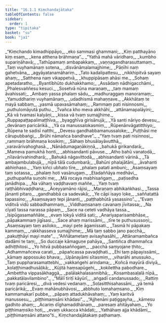 ```yaml
---
title: "16.1.1 Kiṃchandajātaka"
tableOfContents: false
sidebar:
  order: 1
type: "tipitaka"
basket: "su"
book: "ja1"
---
```



<DynamicBreadcrumb />

<Division number="1" book="ja1" bookNo="22" page="175">

<Paragraph number="3256" type="verses" book="ja1">
_“Kiṃchando kimadhippāyo,_  
_eko sammasi ghammani;_  
_Kiṃ patthayāno kiṃ esaṃ,_  
_kena atthena brāhmaṇa”._  

</Paragraph>

</Division>
<Division number="2" book="ja1" bookNo="22" page="175">

<Paragraph number="3257" type="verses" book="ja1">
_“Yathā mahā vāridharo,_  
_kumbho supariṇāhavā;_  
_Tathūpamaṃ ambapakkaṃ,_  
_vaṇṇagandharasuttamaṃ._  

</Paragraph>

</Division>
<Division number="3" book="ja1" bookNo="22" page="187">

<Paragraph number="3258" type="verses" book="ja1">
_Taṃ vuyhamānaṃ sotena,_  
_disvānāmalamajjhime;_  
_Pāṇīhi naṃ gahetvāna,_  
_agyāyatanamāhariṃ._  

</Paragraph>

</Division>
<Division number="4" book="ja1" bookNo="22" page="175">

<Paragraph number="3259" type="verses" book="ja1">
_Tato kadalipattesu,_  
_nikkhipitvā sayaṃ ahaṃ;_  
_Satthena naṃ vikappetvā,_  
_khuppipāsaṃ ahāsi me._  

</Paragraph>

</Division>
<Division number="5" book="ja1" bookNo="22" page="175">

<Paragraph number="3260" type="verses" book="ja1">
_Sohaṃ apetadaratho,_  
_Byantībhūto dukhakkhamo;_  
_Assādaṃ nādhigacchāmi,_  
_Phalesvaññesu kesuci._  

</Paragraph>

</Division>
<Division number="6" book="ja1" bookNo="22" page="176">

<Paragraph number="3261" type="verses" book="ja1">
_Sosetvā nūna maraṇaṃ,_  
_taṃ mamaṃ āvahissati;_  
_Ambaṃ yassa phalaṃ sādu,_  
_madhuraggaṃ manoramaṃ;_  
_Yamuddhariṃ vuyhamānaṃ,_  
_udadhismā mahaṇṇave._  

</Paragraph>

</Division>
<Division number="7" book="ja1" bookNo="22" page="176">

<Paragraph number="3262" type="verses" book="ja1">
_Akkhātaṃ te mayā sabbaṃ,_  
_yasmā upavasāmahaṃ;_  
_Rammaṃ pati nisinnosmi,_  
_puthulomāyutā puthu._  

</Paragraph>

</Division>
<Division number="8" book="ja1" bookNo="22" page="176">

<Paragraph number="3263" type="verses" book="ja1">
_Tvañca kho meva akkhāhi,_  
_attānamapalāyini;_  
_Kā vā tvamasi kalyāṇi,_  
_kissa vā tvaṃ sumajjhime._  

</Paragraph>

</Division>
<Division number="9" book="ja1" bookNo="22" page="176">

<Paragraph number="3264" type="verses" book="ja1">
_Ruppapaṭṭapalimaṭṭhīva,_  
_byagghīva girisānujā;_  
_Yā santi nāriyo devesu,_  
_devānaṃ paricārikā._  

</Paragraph>

</Division>
<Division number="10" book="ja1" bookNo="22" page="176">

<Paragraph number="3265" type="verses" book="ja1">
_Yā ca manussalokasmiṃ,_  
_Rūpenānvāgatitthiyo;_  
_Rūpena te sadisī natthi,_  
_Devesu gandhabbamanussaloke;_  
_Puṭṭhāsi me cārupubbaṅgi,_  
_Brūhi nāmañca bandhave”._  

</Paragraph>

</Division>
<Division number="11" book="ja1" bookNo="22" page="176">

<Paragraph number="3266" type="verses" book="ja1">
_“Yaṃ tvaṃ pati nisinnosi,_  
_rammaṃ brāhmaṇa kosikiṃ;_  
_Sāhaṃ bhusālayāvutthā,_  
_varavārivahoghasā._  

</Paragraph>

</Division>
<Division number="12" book="ja1" bookNo="22" page="176">

<Paragraph number="3267" type="verses" book="ja1">
_Nānādumagaṇākiṇṇā,_  
_bahukā girikandarā;_  
_Mameva pamukhā honti,_  
_abhisandanti pāvuse._  

</Paragraph>

</Division>
<Division number="13" book="ja1" bookNo="22" page="177">

<Paragraph number="3268" type="verses" book="ja1">
_Atho bahū vanatodā,_  
_nīlavārivahindharā;_  
_Bahukā nāgavittodā,_  
_abhisandanti vārinā._  

</Paragraph>

</Division>
<Division number="14" book="ja1" bookNo="22" page="177">

<Paragraph number="3269" type="verses" book="ja1">
_Tā ambajambulabujā,_  
_nīpā tālā cudumbarā;_  
_Bahūni phalajātāni,_  
_āvahanti abhiṇhaso._  

</Paragraph>

</Division>
<Division number="15" book="ja1" bookNo="22" page="177">

<Paragraph number="3270" type="verses" book="ja1">
_Yaṃ kiñci ubhato tīre,_  
_phalaṃ patati ambuni;_  
_Asaṃsayaṃ taṃ sotassa,_  
_phalaṃ hoti vasānugaṃ._  

</Paragraph>

</Division>
<Division number="16" book="ja1" bookNo="22" page="177">

<Paragraph number="3271" type="verses" book="ja1">
_Etadaññāya medhāvi,_  
_puthupañña suṇohi me;_  
_Mā rocaya mabhisaṅgaṃ,_  
_paṭisedha janādhipa._  

</Paragraph>

</Division>
<Division number="17" book="ja1" bookNo="22" page="177">

<Paragraph number="3272" type="verses" book="ja1">
_Na vāhaṃ vaḍḍhavaṃ maññe,_  
_Yaṃ tvaṃ raṭṭhābhivaḍḍhana;_  
_Āceyyamāno rājisi,_  
_Maraṇaṃ abhikaṅkhasi._  

</Paragraph>

</Division>
<Division number="18" book="ja1" bookNo="22" page="177">

<Paragraph number="3273" type="verses" book="ja1">
_Tassa jānanti pitaro,_  
_gandhabbā ca sadevakā;_  
_Ye cāpi isayo loke,_  
_saññatattā tapassino;_  
_Asaṃsayaṃ tepi jānanti,_  
_paṭṭhabhūtā yasassino”._  

</Paragraph>

</Division>
<Division number="19" book="ja1" bookNo="22" page="177">

<Paragraph number="3274" type="verses" book="ja1">
_“Evaṃ viditvā vidū sabbadhammaṃ,_  
_Viddhaṃsanaṃ cavanaṃ jīvitassa;_  
_Na cīyatī tassa narassa pāpaṃ,_  
_Sace na ceteti vadhāya tassa._  

</Paragraph>

</Division>
<Division number="20" book="ja1" bookNo="22" page="177">

<Paragraph number="3275" type="verses" book="ja1">
_Isipūgasamaññāte,_  
_evaṃ lokyā viditā sati;_  
_Anariyaparisambhāse,_  
_pāpakammaṃ jigīsasi._  

</Paragraph>

</Division>
<Division number="21" book="ja1" bookNo="22" page="177">

<Paragraph number="3276" type="verses" book="ja1">
_Sace ahaṃ marissāmi,_  
_tīre te puthusussoṇi;_  
_Asaṃsayaṃ taṃ asiloko,_  
_mayi pete āgamissati._  

</Paragraph>

</Division>
<Division number="22" book="ja1" bookNo="22" page="177">

<Paragraph number="3277" type="verses" book="ja1">
_Tasmā hi pāpakaṃ kammaṃ,_  
_rakkhasseva sumajjhime;_  
_Mā taṃ sabbo jano pacchā,_  
_pakuṭṭhāyi mayi mate”._  

</Paragraph>

</Division>
<Division number="23" book="ja1" bookNo="22" page="178">

<Paragraph number="3278" type="verses" book="ja1">
_“Aññātametaṃ avisayhasāhi,_  
_Attānamambañca dadāmi te taṃ;_  
_So duccaje kāmaguṇe pahāya,_  
_Santiñca dhammañca adhiṭṭhitosi._  

</Paragraph>

</Division>
<Division number="24" book="ja1" bookNo="22" page="178">

<Paragraph number="3279" type="verses" book="ja1">
_Yo hitvā pubbasaññogaṃ,_  
_pacchā saṃyojane ṭhito;_  
_Adhammañceva carati,_  
_pāpañcassa pavaḍḍhati._  

</Paragraph>

</Division>
<Division number="25" book="ja1" bookNo="22" page="178">

<Paragraph number="3280" type="verses" book="ja1">
_Ehi taṃ pāpayissāmi,_  
_kāmaṃ appossuko bhava;_  
_Upānayāmi sītasmiṃ,_  
_viharāhi anussuko._  

</Paragraph>

</Division>
<Division number="26" book="ja1" bookNo="22" page="178">

<Paragraph number="3281" type="verses" book="ja1">
_Taṃ puppharasamattebhi,_  
_vakkaṅgehi arindama;_  
_Koñcā mayūrā diviyā,_  
_kolaṭṭhimadhusāḷikā;_  
_Kūjitā haṃsapūgehi,_  
_kokilettha pabodhare._  

</Paragraph>

</Division>
<Division number="27" book="ja1" bookNo="22" page="178">

<Paragraph number="3282" type="verses" book="ja1">
_Ambettha vippasākhaggā,_  
_palālakhalasannibhā;_  
_Kosambasaḷalā nīpā,_  
_pakkatālavilambino”._  

</Paragraph>

</Division>
<Division number="28" book="ja1" bookNo="22" page="178">

<Paragraph number="3283" type="verses" book="ja1">
_“Mālī tiriṭī kāyūrī,_  
_aṅgadī candanussado;_  
_Rattiṃ tvaṃ paricāresi,_  
_divā vedesi vedanaṃ._  

</Paragraph>

</Division>
<Division number="29" book="ja1" bookNo="22" page="178">

<Paragraph number="3284" type="verses" book="ja1">
_Soḷasitthisahassāni,_  
_yā temā paricārikā;_  
_Evaṃ mahānubhāvosi,_  
_abbhuto lomahaṃsano._  

</Paragraph>

</Division>
<Division number="30" book="ja1" bookNo="22" page="178">

<Paragraph number="3285" type="verses" book="ja1">
_Kiṃ kammamakarī pubbe,_  
_pāpaṃ attadukhāvahaṃ;_  
_Yaṃ karitvā manussesu,_  
_piṭṭhimaṃsāni khādasi”._  

</Paragraph>

</Division>
<Division number="31" book="ja1" bookNo="22" page="179">

<Paragraph number="3286" type="verses" book="ja1">
_“Ajjhenāni paṭiggayha,_  
_kāmesu gadhito ahaṃ;_  
_Acariṃ dīghamaddhānaṃ,_  
_paresaṃ ahitāyahaṃ._  

</Paragraph>

</Division>
<Division number="32" book="ja1" bookNo="22" page="179">

<Paragraph number="3287" type="verses" book="ja1">
_Yo piṭṭhimaṃsiko hoti,_  
_evaṃ ukkacca khādati;_  
_Yathāhaṃ ajja khādāmi,_  
_piṭṭhimaṃsāni attano”ti._  


</Paragraph>
</Division>

<Paragraph number="3288" type="center" book="ja1">
Kiṃchandajātakaṃ paṭhamaṃ.
</Paragraph>